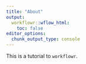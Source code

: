 ```yaml
---
title: "About"
output:
  workflowr::wflow_html:
    toc: false
editor_options:
  chunk_output_type: console
---
```


This is a tutorial to `workflowr`.
